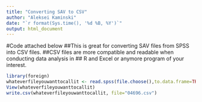 ```yaml
---
title: "Converting SAV to CSV"
author: "Aleksei Kaminski"
date: "`r format(Sys.time(), '%d %B, %Y')`"
output: html_document
---
```


#Code attached below
##This is great for converting SAV files from SPSS into CSV files. 
##CSV files are more compatible and readable when conducting data analysis in 
## R and Excel or anymore program of your interest.
```r
library(foreign)
whateverfileyouwanttocallit <- read.spss(file.choose(),to.data.frame=TRUE)
View(whateverfileyouwanttocallit)
write.csv(whateverfileyouwanttocallit, file="04696.csv")
```
